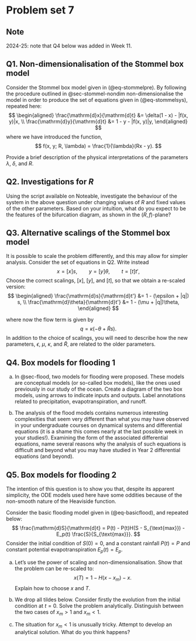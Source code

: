 # Problem set 7 {#sec-ps7}

:::{.callout-tip}
## Note

2024-25: note that Q4 below was added in Week 11.
:::

<!-- ## Q1. Non-dimensionalisation of the ocean model {.unnumbered} -->
<!---->
<!-- Take the ocean model from (@eq-ocean-final-dimensional). Re-scale the salinity and time via -->
<!-- $$ -->
<!-- \Delta S = [\Delta S]x \quad \text{and} \quad -->
<!-- t = [t]t'. -->
<!-- $$  -->
<!-- By choosing appropriate scales, show that the equation can be reduced to the form  -->
<!-- $$ -->
<!-- \dot{x} = \lambda - |1 - x|x -->
<!-- $$ {#eq-ps6-xeqn} -->
<!-- for the parameter $\lambda$ which you should define. Note that the above quantity $\dot{x}$ refers to differentiation in $t'$. -->
<!---->
<!-- Provide an intuitive interpretation of the parameter $\lambda$.  -->
<!---->
<!-- ## Q2. Steady states of the reduced model  {.unnumbered} -->
<!---->
<!-- Consider now the reduced model (@eq-ps6-xeqn) and solve for the steady-state solutions (or equilibrium solutions). Assume that $\lambda > 0$ and consider the two cases of $1 - x \geq 0$ and $1 - x < 0$. Show that there are up to three steady states given by  -->
<!---->
<!-- \begin{align} -->
<!-- x_1^* &= \frac{1}{2}(1 + \sqrt{1 + 4 \lambda}), \\ -->
<!-- x_{2,3}^* &= \frac{1}{2}(1 \pm \sqrt{1 - 4\lambda}), -->
<!-- \end{align} -->
<!---->
<!-- and derive conditions for each point to exist.  -->
<!---->
<!-- Next, set $x = x^* + y$ where $x^*$ is one of the three possible steady-state solutions. Show that the perturbation is governed by  -->
<!-- $$ -->
<!-- \dot{y} = \pm (2x^* - 1)y, \qquad x^* \lessgtr 1. -->
<!-- $$  -->
<!-- Conclude that $x_1^*$ is stable, $x_2^*$ is unstable, and $x_3^*$ is stable.  -->
<!---->
<!-- ## Q3. Bifurcation diagram for the reduced ocean model {.unnumbered} -->
<!---->
<!-- Based on your work in Q2, plot a bifurcation diagram in the $(\lambda, x^*)$-plane. Use solid and dashed curves to indicate stability.  -->
<!---->
<!-- Does the bifurcation diagram indicate the possibility of tipping points and hysteresis? By considering the interpretation of $\lambda$ and $x^*$, discuss the physical consequences of such behaviour as it relates to the Ocean model. -->
<!---->
<!-- How does this bifurcation diagram compare to the typical bifurcation diagrams studied in the Energy Balance module, such as the one studied in @sec-latitude4 ?  -->

## Q1. Non-dimensionalisation of the Stommel box model {.unnumbered}

Consider the Stommel box model given in (@eq-stommelpre). By following the procedure outlined in @sec-stommel-nondim non-dimensionalise the model in order to produce the set of equations given in (@eq-stommelsys), repeated here: 
$$
\begin{aligned}
\frac{\mathrm{d}x}{\mathrm{d}t} &= \delta(1 - x) - |f(x, y)|x, \\
\frac{\mathrm{d}y}{\mathrm{d}t} &= 1 - y - |f(x, y)|y, 
\end{aligned}
$$
where we have introduced the function,
$$
f(x, y; R, \lambda) = \frac{1}{\lambda}(Rx - y).
$$ 


Provide a brief description of the physical interpretations of the parameters $\lambda$, $\delta$, and $R$.  

## Q2. Investigations for $R$ {.unnumbered}

Using the script available on Noteable, investigate the behaviour of the system in the above question under changing values of $R$ and fixed values of the other parameters. Based on your intuition, what do you expect to be the features of the bifurcation diagram, as shown in the $(R, f)$-plane? 


## Q3. Alternative scalings of the Stommel box model {.unnumbered}

It is possible to scale the problem differently, and this may allow for simpler analysis. Consider the set of equations in Q2. Write instead
$$
x = [x] s, \qquad y = [y] \theta, \qquad t = [t] t',
$$ 
Choose the correct scalings, $[x]$, $[y]$, and $[t]$, so that we obtain a re-scaled version: 
$$
\begin{aligned}
\frac{\mathrm{d}s}{\mathrm{d}t'} &= 1 - (\epsilon + |q|) s, \\
\frac{\mathrm{d}\theta}{\mathrm{d}t'} &= 1 - (\mu + |q|)\theta,
\end{aligned}
$$

where now the flow term is given by 
$$
q = \kappa(-\theta + \tilde{R}s).
$$ 
In addition to the choice of scalings, you will need to describe how the new parameters, $\epsilon$, $\mu$, $\kappa$, and $\tilde{R}$, are related to the older parameters.

## Q4. Box models for flooding 1 {.unnumbered}

a. In @sec-flood, two models for flooding were proposed. These models are conceptual models (or so-called box models), like the ones used previously in our study of the ocean. Create a diagram of the two box models, using arrows to indicate inputs and outputs. Label annotations related to precipitation, evapotranspiration, and runoff. 

b. The analysis of the flood models contains numerous interesting complexities that seem very different than what you may have observed in your undergraduate courses on dynamical systems and differential equations (it is a shame this comes nearly at the last possible week in your studies!). Examining the form of the associated differential equations, name several reasons why the analysis of such equations is difficult and beyond what you may have studied in Year 2 differential equations (and beyond). 

## Q5. Box models for flooding 2 {.unnumbered}

The intention of this question is to show you that, despite its apparent simplicity, the ODE models used here have some oddities because of the non-smooth nature of the Heaviside function. 

Consider the basic flooding model given in (@eq-basicflood), and repeated below:
$$
\frac{\mathrm{d}S}{\mathrm{d}t} = P(t) - P(t)H(S - S_{\text{max}}) - E_p(t) \frac{S}{S_{\text{max}}}.
$$ 
Consider the initial condition of $S(0) = 0$, and a constant rainfall $P(t) = P$ and constant potential evapotranspiration $E_p(t) = E_p$. 

a. Let's use the power of scaling and non-dimensionalisation. Show that the problem can be re-scaled to:
$$
x(T) = 1 - H(x - x_m) - x.
$$
Explain how to choose $x$ and $T$. 

b. We drop all tildes below. Consider firstly the evolution from the initial condition at $t = 0$. Solve the problem analytically. Distinguish between the two cases of $x_m > 1$ and $x_m < 1$. 

c. The situation for $x_m < 1$ is unusually tricky. Attempt to develop an analytical solution. What do you think happens? 
